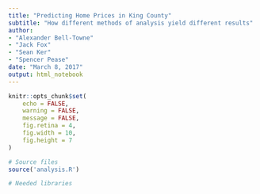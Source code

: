 ```yaml
---
title: "Predicting Home Prices in King County"
subtitle: "How different methods of analysis yield different results"
author:
- "Alexander Bell-Towne"
- "Jack Fox" 
- "Sean Ker"
- "Spencer Pease"
date: "March 8, 2017"
output: html_notebook
---
```


```r
knitr::opts_chunk$set(
    echo = FALSE,
    warning = FALSE,
    message = FALSE,
    fig.retina = 4,
    fig.width = 10,
    fig.height = 7
)

# Source files
source('analysis.R')

# Needed libraries
```
